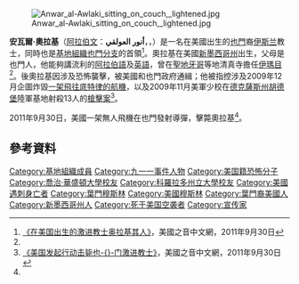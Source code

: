 {{noteTA
|G1=地名
}}
[[File:Anwar_al-Awlaki_sitting_on_couch,_lightened.jpg|thumb]]

'''安瓦爾·奧拉基'''（[[阿拉伯文|阿拉伯文]]：'''أنور العولقي'''，{{Lang|en|Anwar al-Awlaki}}，{{bd|1971年|4月22日|2011年|9月30日|catIdx=Awlaki}}）是一名在美國出生的[[也門|也門]]裔[[伊斯兰|伊斯兰]]教士，同時也是[[基地組織|基地組織]][[基地组织阿拉伯半岛分支|也門分支]]的首領<ref name=voa130859458>[http://www.voanews.com/chinese/news/20110930-Awlaki-Profile-130859458.html 《在美国出生的激进教士奥拉基其人》]，美國之音中文網，2011年9月30日</ref>。奧拉基在美國[[新墨西哥州|新墨西哥州]]出生，父母是也門人，他能夠講流利的[[阿拉伯語|阿拉伯語]]及[[英語|英語]]，曾在[[聖地牙哥|聖地牙哥]]等地清真寺擔任[[伊瑪目|伊瑪目]]<ref name=voa130859458/>。後奧拉基因涉及恐怖襲擊，被美國和也門政府通緝；他被指控涉及2009年12月企圖炸毀[[西北航空253号班机|一架飛往底特律的航機]]，以及2009年11月美軍少校{{Link-en|尼達爾·馬利克·哈桑|Nidal Malik Hasan}}在[[德克薩斯州|德克薩斯州]][[胡德堡|胡德堡]]陸軍基地射殺13人的[[胡德堡槍擊案|槍擊案]]<ref name=voa130887133>[http://www.voanews.com/chinese/news/20110930-yemen-130887133.html 《美国发起行动击毙也-{}-门激进教士》]，美國之音中文網，2011年9月30日</ref>。

2011年9月30日，美國一架無人飛機在也門發射導彈，擊斃奧拉基<ref name=voa130887133/>。

==參考資料==
{{reflist}}

{{Authority control}}
{{DEFAULTSORT:Al-Awlaki Anwar}}
[[Category:基地組織成員|Category:基地組織成員]]
[[Category:九一一事件人物|Category:九一一事件人物]]
[[Category:美国籍恐怖分子|Category:美国籍恐怖分子]]
[[Category:喬治·華盛頓大學校友|Category:喬治·華盛頓大學校友]]
[[Category:科羅拉多州立大學校友|Category:科羅拉多州立大學校友]]
[[Category:美國遇刺身亡者|Category:美國遇刺身亡者]]
[[Category:葉門穆斯林|Category:葉門穆斯林]]
[[Category:美國穆斯林|Category:美國穆斯林]]
[[Category:葉門裔美國人|Category:葉門裔美國人]]
[[Category:新墨西哥州人|Category:新墨西哥州人]]
[[Category:死于美国空袭者|Category:死于美国空袭者]]
[[Category:宣传家|Category:宣传家]]